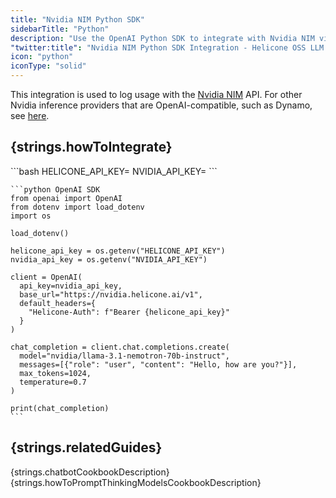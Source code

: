 ```yaml
---
title: "Nvidia NIM Python SDK"
sidebarTitle: "Python"
description: "Use the OpenAI Python SDK to integrate with Nvidia NIM via Helicone to log your Nvidia usage."
"twitter:title": "Nvidia NIM Python SDK Integration - Helicone OSS LLM Observability"
icon: "python"
iconType: "solid"
---
```



This integration is used to log usage with the [Nvidia NIM](https://build.nvidia.com/) API. For other Nvidia inference providers that are OpenAI-compatible, such as Dynamo, see [here](/integrations/nvidia/dynamo).

## {strings.howToIntegrate}

<Steps>
  <Step title={strings.generateKey}>
    <div dangerouslySetInnerHTML={{ __html: strings.generateKeyInstructions }} />
  </Step>

  <Step title={strings.setApiKey}>
    ```bash
    HELICONE_API_KEY=<your-helicone-api-key>
    NVIDIA_API_KEY=<your-nvidia-api-key>
    ```
  </Step>

  <Step title={strings.modifyBasePath}>

    ```python OpenAI SDK
    from openai import OpenAI
    from dotenv import load_dotenv
    import os

    load_dotenv()

    helicone_api_key = os.getenv("HELICONE_API_KEY")
    nvidia_api_key = os.getenv("NVIDIA_API_KEY")

    client = OpenAI(
      api_key=nvidia_api_key,
      base_url="https://nvidia.helicone.ai/v1",
      default_headers={
        "Helicone-Auth": f"Bearer {helicone_api_key}"
      }
    )

    chat_completion = client.chat.completions.create(
      model="nvidia/llama-3.1-nemotron-70b-instruct",
      messages=[{"role": "user", "content": "Hello, how are you?"}],
      max_tokens=1024,
      temperature=0.7
    )

    print(chat_completion)
    ```

  </Step>

  <Step title={strings.verifyInHelicone}>
    <div dangerouslySetInnerHTML={{ __html: strings.verifyInHeliconeDesciption("Nvidia") }} />
  </Step>
</Steps>

## {strings.relatedGuides}

<CardGroup cols={2}>
  <Card
    title="Building a chatbot with structured outputs"
    icon="lightbulb"
    href="/guides/cookbooks/openai-structured-outputs"
    iconType="light"
    vertical
  >
    {strings.chatbotCookbookDescription}
  </Card>
  <Card
    title="How to Prompt Thinking Models Effectively"
    icon="arrows-rotate"
    href="/guides/cookbooks/prompt-thinking-models"
    iconType="light"
    vertical
  >
    {strings.howToPromptThinkingModelsCookbookDescription}
  </Card>
</CardGroup> 
